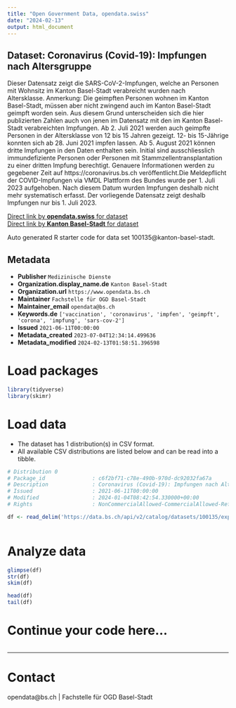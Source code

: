 ```yaml
---
title: "Open Government Data, opendata.swiss"
date: "2024-02-13"
output: html_document
---
```


## Dataset: Coronavirus (Covid-19): Impfungen nach Altersgruppe

Dieser Datensatz zeigt die SARS-CoV-2-Impfungen, welche an Personen mit Wohnsitz im Kanton Basel-Stadt verabreicht wurden nach Altersklasse. Anmerkung: Die geimpften Personen wohnen im Kanton Basel-Stadt, müssen aber nicht zwingend auch im Kanton Basel-Stadt geimpft worden sein. Aus diesem Grund unterscheiden sich die hier publizierten Zahlen auch von jenen im Datensatz mit den im Kanton Basel-Stadt verabreichten Impfungen. Ab 2. Juli 2021 werden auch geimpfte Personen in der Altersklasse von 12 bis 15 Jahren gezeigt. 12- bis 15-Jährige konnten sich ab 28. Juni 2021 impfen lassen.
Ab 5. August 2021 können dritte Impfungen in den Daten enthalten sein. Initial sind ausschliesslich immundefiziente Personen oder Personen mit Stammzellentransplantation zu einer dritten Impfung berechtigt. Genauere Informationen werden zu gegebener Zeit auf https://coronavirus.bs.ch veröffentlicht.Die Meldepflicht der COVID-Impfungen via VMDL Plattform des Bundes wurde per 1. Juli 2023 aufgehoben. Nach diesem Datum wurden Impfungen deshalb nicht mehr systematisch erfasst. Der vorliegende Datensatz zeigt deshalb Impfungen nur bis 1. Juli 2023. 

[Direct link by **opendata.swiss** for dataset](https://opendata.swiss/de/dataset/coronavirus-covid-19-impfungen-nach-altersgruppe)<br>
[Direct link by **Kanton Basel-Stadt** for dataset](https://data.bs.ch/explore/dataset/100135/)

Auto generated R starter code for data set 100135@kanton-basel-stadt.

## Metadata

- **Publisher** `Medizinische Dienste`
- **Organization.display_name.de** `Kanton Basel-Stadt`
- **Organization.url** `https://www.opendata.bs.ch`
- **Maintainer** `Fachstelle für OGD Basel-Stadt`
- **Maintainer_email** `opendata@bs.ch`
- **Keywords.de** `['vaccination', 'coronavirus', 'impfen', 'geimpft', 'corona', 'impfung', 'sars-cov-2']`
- **Issued** `2021-06-11T00:00:00`
- **Metadata_created** `2023-07-04T12:34:14.499636`
- **Metadata_modified** `2024-02-13T01:58:51.396598`


# Load packages

```r

library(tidyverse)
library(skimr)

```

# Load data

-   The dataset has 1 distribution(s) in CSV format.
-   All available CSV distributions are listed below and can be read into a tibble.

```r

# Distribution 0
# Package_id               : c6f2bf71-c78e-490b-970d-dc92032fa67a
# Description              : Coronavirus (Covid-19): Impfungen nach Altersgruppe (csv)
# Issued                   : 2021-06-11T00:00:00
# Modified                 : 2024-01-04T08:42:54.330000+00:00
# Rights                   : NonCommercialAllowed-CommercialAllowed-ReferenceRequired

df <- read_delim('https://data.bs.ch/api/v2/catalog/datasets/100135/exports/csv')



```

# Analyze data

```r

glimpse(df)
str(df)
skim(df)

head(df)
tail(df)

```

# Continue your code here...

```r

```

------------------------------------------------------------------------

# Contact

opendata@bs.ch | Fachstelle für OGD Basel-Stadt
